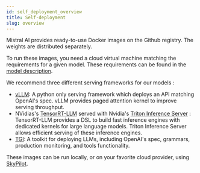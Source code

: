 ```yaml
---
id: self_deployment_overview
title: Self-deployment
slug: overview
---
```


Mistral AI provides ready-to-use Docker images on the Github registry. The weights are distributed separately.

To run these images, you need a cloud virtual machine matching the requirements for a given model. These requirements can be found in the [model description](/getting-started/models).

We recommend three different serving frameworks for our models :
- [vLLM](https://vllm.readthedocs.io/): A python only serving framework which deploys an API matching OpenAI's spec. vLLM provides paged attention kernel to improve serving throughput.
- NVidias's [TensorRT-LLM](https://github.com/NVIDIA/TensorRT-LLM) served with Nvidia's [Triton Inference Server](https://github.com/triton-inference-server) : TensorRT-LLM provides a DSL to build fast inference engines with dedicated kernels for large language models. Triton Inference Server allows efficient serving of these inference engines.
- [TGI](https://huggingface.co/docs/text-generation-inference/index): A toolkit for deploying LLMs, including OpenAI's spec, grammars, production monitoring, and tools functionality.

These images can be run locally, or on your favorite cloud provider, using [SkyPilot](https://skypilot.readthedocs.io/en/latest/).
